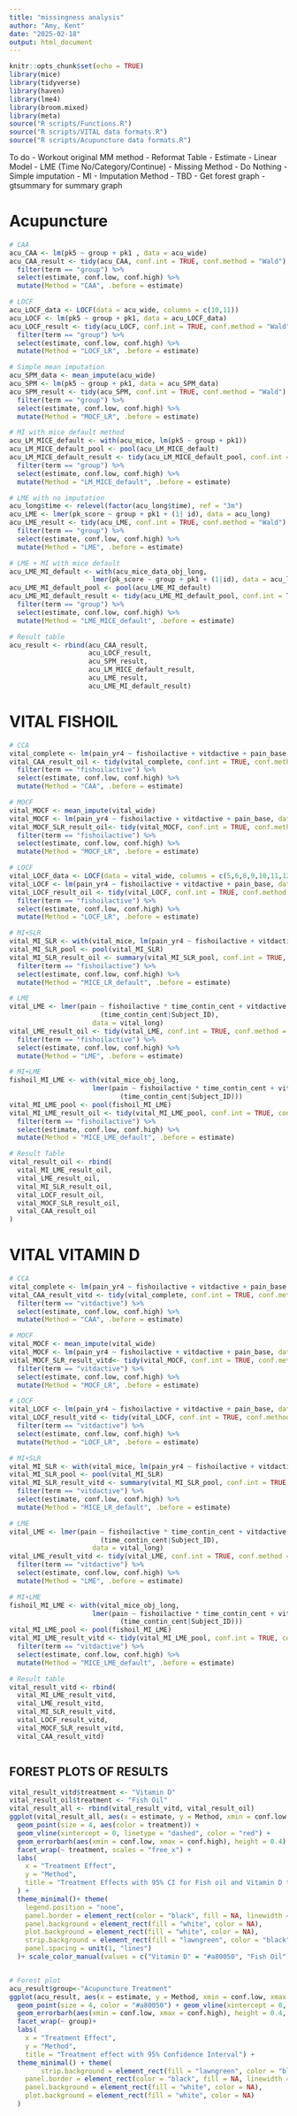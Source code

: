 ```yaml
---
title: "missingness analysis"
author: "Amy, Kent"
date: "2025-02-18"
output: html_document
---
```


```r
knitr::opts_chunk$set(echo = TRUE)
library(mice)
library(tidyverse)
library(haven)
library(lme4)
library(broom.mixed)
library(meta)
source("R scripts/Functions.R")
source("R scripts/VITAL data formats.R")
source("R scripts/Acupuncture data formats.R")
```

To do
- Workout original MM method
- Reformat Table
  - Estimate
    - Linear Model
    - LME (Time No/Category/Continue)
  - Missing Method
    - Do Nothing
    - Simple imputation
    - MI
  - Imputation Method
    - TBD
- Get forest graph
- gtsummary for summary graph

# Acupuncture

```r

# CAA
acu_CAA <- lm(pk5 ~ group + pk1 , data = acu_wide)
acu_CAA_result <- tidy(acu_CAA, conf.int = TRUE, conf.method = "Wald") %>% 
  filter(term == "group") %>%
  select(estimate, conf.low, conf.high) %>%
  mutate(Method = "CAA", .before = estimate)

# LOCF
acu_LOCF_data <- LOCF(data = acu_wide, columns = c(10,11))
acu_LOCF <- lm(pk5 ~ group + pk1, data = acu_LOCF_data)
acu_LOCF_result <- tidy(acu_LOCF, conf.int = TRUE, conf.method = "Wald") %>% 
  filter(term == "group") %>%
  select(estimate, conf.low, conf.high) %>%
  mutate(Method = "LOCF_LR", .before = estimate)

# Simple mean imputation
acu_SPM_data <- mean_impute(acu_wide)
acu_SPM <- lm(pk5 ~ group + pk1, data = acu_SPM_data)
acu_SPM_result <- tidy(acu_SPM, conf.int = TRUE, conf.method = "Wald") %>% 
  filter(term == "group") %>%
  select(estimate, conf.low, conf.high) %>%
  mutate(Method = "MOCF_LR", .before = estimate)

# MI with mice default method
acu_LM_MICE_default <- with(acu_mice, lm(pk5 ~ group + pk1)) 
acu_LM_MICE_default_pool <- pool(acu_LM_MICE_default)
acu_LM_MICE_default_result <- tidy(acu_LM_MICE_default_pool, conf.int = TRUE, conf.method = "Wald") %>% 
  filter(term == "group") %>%
  select(estimate, conf.low, conf.high) %>%
  mutate(Method = "LM_MICE_default", .before = estimate)

# LME with no imputation
acu_long$time <- relevel(factor(acu_long$time), ref = "3m")
acu_LME <- lmer(pk_score ~ group + pk1 + (1| id), data = acu_long)
acu_LME_result <- tidy(acu_LME, conf.int = TRUE, conf.method = "Wald") %>% 
  filter(term == "group") %>%
  select(estimate, conf.low, conf.high) %>%
  mutate(Method = "LME", .before = estimate)

# LME + MI with mice default
acu_LME_MI_default <- with(acu_mice_data_obj_long, 
                     lmer(pk_score ~ group + pk1 + (1|id), data = acu_long))
acu_LME_MI_default_pool <- pool(acu_LME_MI_default)
acu_LME_MI_default_result <- tidy(acu_LME_MI_default_pool, conf.int = TRUE, conf.method = "Wald") %>%
  filter(term == "group") %>%
  select(estimate, conf.low, conf.high) %>%
  mutate(Method = "LME_MICE_default", .before = estimate)

# Result table
acu_result <- rbind(acu_CAA_result, 
                    acu_LOCF_result,
                    acu_SPM_result, 
                    acu_LM_MICE_default_result,
                    acu_LME_result,
                    acu_LME_MI_default_result)

```

# VITAL FISHOIL

```r

# CCA
vital_complete <- lm(pain_yr4 ~ fishoilactive + vitdactive + pain_base, data = vital_wide) 
vital_CAA_result_oil <- tidy(vital_complete, conf.int = TRUE, conf.method = "Wald") %>% 
  filter(term == "fishoilactive") %>%
  select(estimate, conf.low, conf.high) %>%
  mutate(Method = "CAA", .before = estimate)

# MOCF
vital_MOCF <- mean_impute(vital_wide)
vital_MOCF <- lm(pain_yr4 ~ fishoilactive + vitdactive + pain_base, data = vital_MOCF)
vital_MOCF_SLR_result_oil<- tidy(vital_MOCF, conf.int = TRUE, conf.method = "Wald")%>% 
  filter(term == "fishoilactive") %>%
  select(estimate, conf.low, conf.high) %>%
  mutate(Method = "MOCF_LR", .before = estimate)

# LOCF
vital_LOCF_data <- LOCF(data = vital_wide, columns = c(5,6,8,9,10,11,12,13,14,15,16,17,18,19,20,21,22,23,24,25,26,27,28,29))
vital_LOCF <- lm(pain_yr4 ~ fishoilactive + vitdactive + pain_base, data = vital_LOCF_data)
vital_LOCF_result_oil <- tidy(vital_LOCF, conf.int = TRUE, conf.method = "Wald") %>% 
  filter(term == "fishoilactive") %>%
  select(estimate, conf.low, conf.high) %>%
  mutate(Method = "LOCF_LR", .before = estimate)

# MI+SLR
vital_MI_SLR <- with(vital_mice, lm(pain_yr4 ~ fishoilactive + vitdactive  + pain_base ))
vital_MI_SLR_pool <- pool(vital_MI_SLR)
vital_MI_SLR_result_oil <- summary(vital_MI_SLR_pool, conf.int = TRUE, conf.method = "Wald")%>% 
  filter(term == "fishoilactive") %>%
  select(estimate, conf.low, conf.high) %>%
  mutate(Method = "MICE_LR_default", .before = estimate)

# LME
vital_LME <- lmer(pain ~ fishoilactive * time_contin_cent + vitdactive * time_contin_cent + pain_base + 
                       (time_contin_cent|Subject_ID), 
                     data = vital_long)
vital_LME_result_oil <- tidy(vital_LME, conf.int = TRUE, conf.method = "Wald")%>% 
  filter(term == "fishoilactive") %>%
  select(estimate, conf.low, conf.high) %>%
  mutate(Method = "LME", .before = estimate)

# MI+LME
fishoil_MI_LME <- with(vital_mice_obj_long, 
                     lmer(pain ~ fishoilactive * time_contin_cent + vitdactive * time_contin_cent + pain_base + 
                            (time_contin_cent|Subject_ID)))
vital_MI_LME_pool <- pool(fishoil_MI_LME)
vital_MI_LME_result_oil <- tidy(vital_MI_LME_pool, conf.int = TRUE, conf.method = "Wald")%>% 
  filter(term == "fishoilactive") %>%
  select(estimate, conf.low, conf.high) %>%
  mutate(Method = "MICE_LME_default", .before = estimate)

# Result Table
vital_result_oil <- rbind(
  vital_MI_LME_result_oil,
  vital_LME_result_oil,
  vital_MI_SLR_result_oil,
  vital_LOCF_result_oil,
  vital_MOCF_SLR_result_oil,
  vital_CAA_result_oil
)

```

# VITAL VITAMIN D

```r

# CCA
vital_complete <- lm(pain_yr4 ~ fishoilactive + vitdactive + pain_base, data = vital_wide) 
vital_CAA_result_vitd <- tidy(vital_complete, conf.int = TRUE, conf.method = "Wald") %>% 
  filter(term == "vitdactive") %>%
  select(estimate, conf.low, conf.high) %>%
  mutate(Method = "CAA", .before = estimate)

# MOCF
vital_MOCF <- mean_impute(vital_wide)
vital_MOCF <- lm(pain_yr4 ~ fishoilactive + vitdactive + pain_base, data = vital_MOCF)
vital_MOCF_SLR_result_vitd<- tidy(vital_MOCF, conf.int = TRUE, conf.method = "Wald")%>% 
  filter(term == "vitdactive") %>%
  select(estimate, conf.low, conf.high) %>%
  mutate(Method = "MOCF_LR", .before = estimate)

# LOCF
vital_LOCF <- lm(pain_yr4 ~ fishoilactive + vitdactive + pain_base, data = vital_LOCF_data)
vital_LOCF_result_vitd <- tidy(vital_LOCF, conf.int = TRUE, conf.method = "Wald") %>% 
  filter(term == "vitdactive") %>%
  select(estimate, conf.low, conf.high) %>%
  mutate(Method = "LOCF_LR", .before = estimate)

# MI+SLR
vital_MI_SLR <- with(vital_mice, lm(pain_yr4 ~ fishoilactive + vitdactive  + pain_base ))
vital_MI_SLR_pool <- pool(vital_MI_SLR)
vital_MI_SLR_result_vitd <- summary(vital_MI_SLR_pool, conf.int = TRUE, conf.method = "Wald")%>% 
  filter(term == "vitdactive") %>%
  select(estimate, conf.low, conf.high) %>%
  mutate(Method = "MICE_LR_default", .before = estimate)

# LME
vital_LME <- lmer(pain ~ fishoilactive * time_contin_cent + vitdactive * time_contin_cent + pain_base + 
                       (time_contin_cent|Subject_ID), 
                     data = vital_long)
vital_LME_result_vitd <- tidy(vital_LME, conf.int = TRUE, conf.method = "Wald")%>% 
  filter(term == "vitdactive") %>%
  select(estimate, conf.low, conf.high) %>%
  mutate(Method = "LME", .before = estimate)

# MI+LME
fishoil_MI_LME <- with(vital_mice_obj_long, 
                     lmer(pain ~ fishoilactive * time_contin_cent + vitdactive * time_contin_cent + pain_base + 
                            (time_contin_cent|Subject_ID)))
vital_MI_LME_pool <- pool(fishoil_MI_LME)
vital_MI_LME_result_vitd <- tidy(vital_MI_LME_pool, conf.int = TRUE, conf.method = "Wald")%>% 
  filter(term == "vitdactive") %>%
  select(estimate, conf.low, conf.high) %>%
  mutate(Method = "MICE_LME_default", .before = estimate)

# Result table
vital_result_vitd <- rbind(
  vital_MI_LME_result_vitd,
  vital_LME_result_vitd,
  vital_MI_SLR_result_vitd,
  vital_LOCF_result_vitd,
  vital_MOCF_SLR_result_vitd,
  vital_CAA_result_vitd)



```

## FOREST PLOTS OF RESULTS 

```r
vital_result_vitd$treatment <- "Vitamin D"
vital_result_oil$treatment <- "Fish Oil"
vital_result_all <- rbind(vital_result_vitd, vital_result_oil)
ggplot(vital_result_all, aes(x = estimate, y = Method, xmin = conf.low, xmax = conf.high)) +
  geom_point(size = 4, aes(color = treatment)) +
  geom_vline(xintercept = 0, linetype = "dashed", color = "red") +
  geom_errorbarh(aes(xmin = conf.low, xmax = conf.high), height = 0.4) +
  facet_wrap(~ treatment, scales = "free_x") +
  labs(
    x = "Treatment Effect",
    y = "Method",
    title = "Treatment Effects with 95% CI for Fish oil and Vitamin D treatment"
  ) +
  theme_minimal()+ theme(
    legend.position = "none",
    panel.border = element_rect(color = "black", fill = NA, linewidth = 1),
    panel.background = element_rect(fill = "white", color = NA),     
    plot.background = element_rect(fill = "white", color = NA),       
    strip.background = element_rect(fill = "lawngreen", color = "black"),
    panel.spacing = unit(1, "lines")                                  
  )+ scale_color_manual(values = c("Vitamin D" = "#a80050", "Fish Oil" = "#a80050"))


# Forest plot
acu_result$group<-"Acupuncture Treatment"
ggplot(acu_result, aes(x = estimate, y = Method, xmin = conf.low, xmax = conf.high)) +
  geom_point(size = 4, color = "#a80050") + geom_vline(xintercept = 0, linetype="dashed", color="red") +
  geom_errorbarh(aes(xmin = conf.low, xmax = conf.high), height = 0.4, color = "black") + 
  facet_wrap(~ group)+
  labs(
    x = "Treatment Effect",
    y = "Method",
    title = "Treatment effect with 95% Confidence Interval") +
  theme_minimal() + theme(
        strip.background = element_rect(fill = "lawngreen", color = "black"),  
    panel.border = element_rect(color = "black", fill = NA, linewidth = 1),
    panel.background = element_rect(fill = "white", color = NA),
    plot.background = element_rect(fill = "white", color = NA)
  )

```
